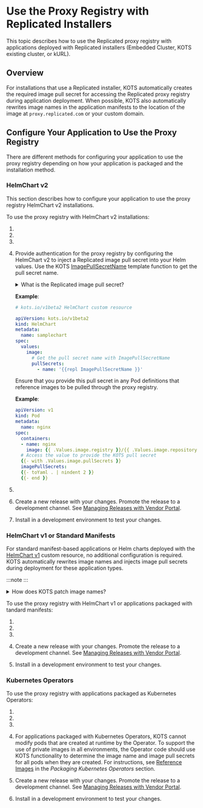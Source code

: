 
# Use the Proxy Registry with Replicated Installers

This topic describes how to use the Replicated proxy registry with applications deployed with Replicated installers (Embedded Cluster, KOTS existing cluster, or kURL).

## Overview

For installations that use a Replicated installer, KOTS automatically creates the required image pull secret for accessing the Replicated proxy registry during application deployment. When possible, KOTS also automatically rewrites image names in the application manifests to the location of the image at `proxy.replicated.com` or your custom domain.

## Configure Your Application to Use the Proxy Registry

There are different methods for configuring your application to use the proxy registry depending on how your application is packaged and the installation method.

### HelmChart v2

This section describes how to configure your application to use the proxy registry HelmChart v2 installations.

To use the proxy registry with HelmChart v2 installations:

1. <StepCreds/>

1. <StepCustomDomain/>

1. <RewriteHelmValues/>

1. Provide authentication for the proxy registry by configuring the HelmChart v2 to inject a Replicated image pull secret into your Helm values. Use the KOTS [ImagePullSecretName](/reference/template-functions-config-context#imagepullsecretname) template function to get the pull secret name.

    <details>
    <summary>What is the Replicated image pull secret?</summary>
    <p>During application deployment, KOTS automatically creates an `imagePullSecret` with `type: kubernetes.io/dockerconfigjson` that is based on the customer license. This secret is used to authenticate with the proxy registry and grant proxy access to private images. For information about how Kubernetes uses the `kubernetes.io/dockerconfigjson` Secret type to authenticate to a private image registry, see [Pull an Image from a Private Registry](https://kubernetes.io/docs/tasks/configure-pod-container/pull-image-private-registry/) in the Kubernetes documentation.</p>
    </details>

    **Example**:

    ```yaml
    # kots.io/v1beta2 HelmChart custom resource

    apiVersion: kots.io/v1beta2
    kind: HelmChart
    metadata:
      name: samplechart
    spec:
      values:
        image: 
          # Get the pull secret name with ImagePullSecretName
          pullSecrets:
            - name: '{{repl ImagePullSecretName }}'
    ```
    Ensure that you provide this pull secret in any Pod definitions that reference images to be pulled through the proxy registry.

    **Example**:

    ```yaml
    apiVersion: v1
    kind: Pod
    metadata:
      name: nginx
    spec:
      containers:
      - name: nginx
        image: {{ .Values.image.registry }}/{{ .Values.image.repository }}
      # Access the value to provide the KOTS pull secret
      {{- with .Values.image.pullSecrets }}
      imagePullSecrets:
      {{- toYaml . | nindent 2 }}
      {{- end }}
    ```

1. <AdditionalNs/>

1. Create a new release with your changes. Promote the release to a development channel. See [Managing Releases with Vendor Portal](releases-creating-releases).

1. Install in a development environment to test your changes.

### HelmChart v1 or Standard Manifests

For standard manifest-based applications or Helm charts deployed with the [HelmChart v1](/reference/custom-resource-helmchart) custom resource, no additional configuration is required. KOTS automatically rewrites image names and injects image pull secrets during deployment for these application types.

:::note
<Deprecated/>
:::

<details>
  <summary>How does KOTS patch image names?</summary>

For applications packaged with standard Kubernetes manifests (or Helm charts deployed with the [HelmChart v1](/reference/custom-resource-helmchart) custom resource), KOTS automatically patches image names to the location of the image at at `proxy.replicated.com` or your custom domain during deployment. If KOTS receives a 401 response when attempting to load image manifests using the image reference from the PodSpec, it assumes that this is a private image that must be proxied through the proxy registry.

KOTS uses Kustomize to patch the `midstream/kustomization.yaml` file to change the image name during deployment to reference the proxy registry. For example, a PodSpec for a Deployment references a private image hosted at `quay.io/my-org/api:v1.0.1`:

```yaml
apiVersion: apps/v1
kind: Deployment
metadata:
  name: example
spec:
  template:
    spec:
      containers:
        - name: api
          image: quay.io/my-org/api:v1.0.1
```

When this application is deployed, KOTS detects that it cannot access
the image at quay.io. So, it creates a patch in the `midstream/kustomization.yaml`
file that changes the image name in all manifest files for the application. This causes the container runtime in the cluster to use the proxy registry to pull the images, using the license information provided to KOTS for authentication.

```yaml
apiVersion: kustomize.config.k8s.io/v1beta1
bases:
- ../../base
images:
- name: quay.io/my-org/api:v1.0.1
  newName: proxy.replicated.com/proxy/my-kots-app/quay.io/my-org/api
```
</details>

To use the proxy registry with HelmChart v1 or applications packaged with tandard manifests:

1. <StepCreds/>

1. <StepCustomDomain/>

1. <AdditionalNs/>

1. Create a new release with your changes. Promote the release to a development channel. See [Managing Releases with Vendor Portal](releases-creating-releases).

1. Install in a development environment to test your changes.

### Kubernetes Operators

To use the proxy registry with applications packaged as Kubernetes Operators:

1. <StepCreds/>

1. <StepCustomDomain/>

1. <AdditionalNs/>

1. For applications packaged with Kubernetes Operators, KOTS cannot modify pods that are created at runtime by the Operator. To support the use of private images in all environments, the Operator code should use KOTS functionality to determine the image name and image pull secrets for all pods when they are created. For instructions, see [Reference Images](/vendor/operator-referencing-images) in the _Packaging Kubernetes Operators_ section.

1. Create a new release with your changes. Promote the release to a development channel. See [Managing Releases with Vendor Portal](releases-creating-releases).

1. Install in a development environment to test your changes.